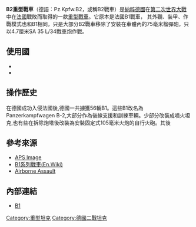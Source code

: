 {{expert|time=2014-04-29T09:04:14+00:00}}
{{Infobox Weapon
 |name= B2重型坦克
 |image=
 |image_size= 300px
 |origin={{FRA}}
 |type=[[重型坦克|重型坦克]]
 |is_vehicle=yes
 |service=1941-1945
 |used_by=
 |wars=[[第二次世界大戰|第二次世界大戰]]
 |designer= {{flag|France}}
 |design_date=1921年
 |manufacturer=
 |variants=
 |weight=33.3  公噸
 |crew= 4人（車長，通信兵，駕駛員，炮手）
 |armour= 正面60毫米/側面60毫米/後方55毫米
 |primary_armament= 47毫米SA35 L/34炮戰車炮
 |secondary_armament= 2挺7.5毫米距離[[Châtellerault|Châtellerault機槍]]
 |engine= 雷諾S6Bis[[汽油機|汽油機]]
 |engine_power= 340 馬力
 |transmission=
 |fuel_capacity=7.12升
 |speed=20公里/時
}}
'''B2重型戰車'''（德語：Pz.Kpfw.B2，或稱B2戰車）是[[納粹德國|納粹德國]]在[[第二次世界大戰|第二次世界大戰]]中在[[法國|法國]]戰敗而取得的一款[[重型戰車|重型戰車]]。它原本是法國B1戰車， 其外觀、裝甲、作戰模式也和B1相同，只是大部分B2戰車移除了安裝在車體內的75毫米榴彈砲，只以4.7厘米SA 35 L/34戰車炮作戰。

==使用國==
*{{flag|Nazi Germany}}
*{{flag|France}}

==操作歷史==
在德國成功入侵法國後,德國一共擄獲56輛B1。這些B1改名為Panzerkampfwagen B-2,大部分作為後線支援和訓練車輛。少部分改裝成噴火坦克,也有些在拆除炮塔後改裝為安裝固定式105毫米火炮的自行火砲。其後{{which|因炮火過時只用作德軍裝甲師作訓練用途。}}
==參考來源==
*[https://sites.google.com/site/apsdownloadsite/home/photo APS Image]{{Wayback|url=https://sites.google.com/site/apsdownloadsite/home/photo |date=20140418065127 }}
*[https://en.wikipedia.org/wiki/Char_B1 B1系列戰車(En.Wiki)]{{Wayback|url=https://en.wikipedia.org/wiki/Char_B1 |date=20140702162555 }}
*[https://web.archive.org/web/20140429080050/http://www.paradata.org.uk/content/german-panzerkampfwagen-740-b2-f Airborne Assault ]
==內部連結==
*[[B1戰車|B1]]

[[Category:重型坦克|Category:重型坦克]]
[[Category:德國二戰坦克|Category:德國二戰坦克]]